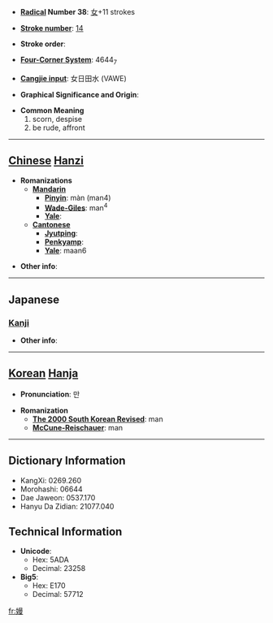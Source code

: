 * '''[[Wiktionary:Chinese radical index| Radical]] Number 38''': [[Wiktionary:Chinese radical index 女|女]]+11 strokes

* '''[[Wiktionary:Chinese total strokes index|Stroke number]]''': [[Wiktionary:Chinese total strokes index 14|14]]

* '''Stroke order''': 

* '''[[Wiktionary:Chinese four corner index|Four-Corner System]]''': 4644<sub>7</sub>

* '''[[Wiktionary:Chinese Cangjie index|Cangjie input]]''': 女日田水 (VAWE)

* '''Graphical Significance and Origin''': 

* '''Common Meaning'''
*#scorn, despise
*# be rude, affront


----

== [[Chinese]] [[Hanzi]] ==

* '''Romanizations'''
** '''[[Mandarin]]'''
*** '''[[Pinyin]]''': màn (man4)
*** '''[[Wade-Giles]]''': man<sup>4</sup>
*** '''[[Yale]]''': 
** '''[[Cantonese]]'''
*** '''[[Jyutping]]''':
*** '''[[Penkyamp]]''': 
*** '''[[Yale]]''': maan6

* '''Other info''': 

----

==Japanese==
===[[Kanji]]===
{{kanji|on readings=[[ばん]] (ban), [[まん]] (man), [[べん]] (ben), [[めん]] (men), [[えん]] (en)
|kun readings=[[あなどる]] (anadoru), [[けがす]] (kegasu), [[おこたる]] (okotaru), [[おごる]] (ogoru)
}}

* '''Other info''':  

----

== [[Korean]] [[Hanja]] ==

* '''Pronunciation''': 만

* '''Romanization'''
** '''[[The 2000 South Korean Revised Romanization|The 2000 South Korean Revised]]''': man
** '''[[McCune-Reischauer]]''': man

----

== Dictionary Information ==

* KangXi: 0269.260
* Morohashi: 06644
* Dae Jaweon: 0537.170
* Hanyu Da Zidian: 21077.040

== Technical Information ==

* '''Unicode''':
** Hex: 5ADA
** Decimal: 23258
* '''Big5''':
** Hex: E170
** Decimal: 57712

[[fr:嫚]]